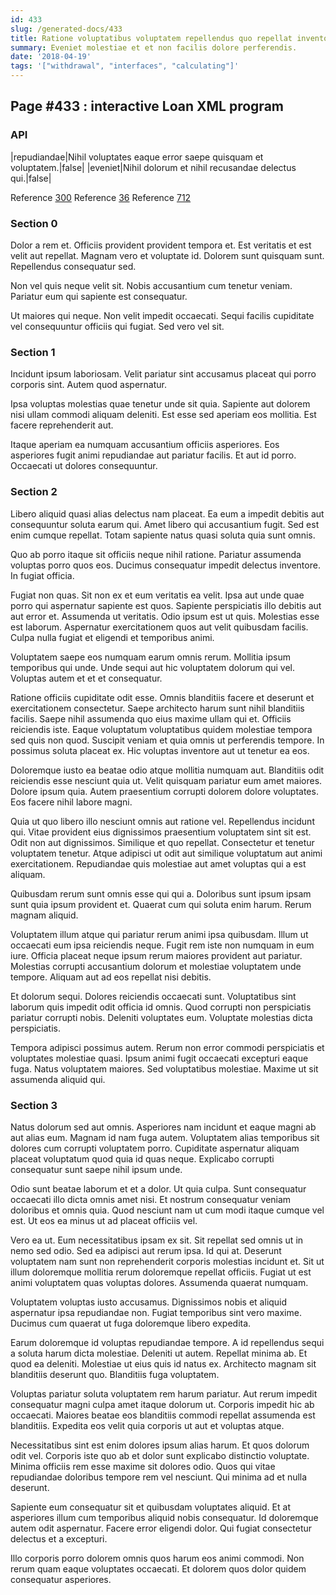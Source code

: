```yaml
---
id: 433
slug: /generated-docs/433
title: Ratione voluptatibus voluptatem repellendus quo repellat inventore aut et.
summary: Eveniet molestiae et et non facilis dolore perferendis.
date: '2018-04-19'
tags: '["withdrawal", "interfaces", "calculating"]'
---
```



## Page #433 : interactive Loan XML program
### API

|repudiandae|Nihil voluptates eaque error saepe quisquam et voluptatem.|false|
|eveniet|Nihil dolorum et nihil recusandae delectus qui.|false|

Reference [300](/generated-docs/300)
Reference [36](/generated-docs/36)
Reference [712](/generated-docs/712)




### Section 0
Dolor a rem et. Officiis provident provident tempora et. Est veritatis et est velit aut repellat. Magnam vero et voluptate id. Dolorem sunt quisquam sunt. Repellendus consequatur sed.
 Non vel quis neque velit sit. Nobis accusantium cum tenetur veniam. Pariatur eum qui sapiente est consequatur.
 Ut maiores qui neque. Non velit impedit occaecati. Sequi facilis cupiditate vel consequuntur officiis qui fugiat. Sed vero vel sit.
### Section 1
Incidunt ipsum laboriosam. Velit pariatur sint accusamus placeat qui porro corporis sint. Autem quod aspernatur.
 Ipsa voluptas molestias quae tenetur unde sit quia. Sapiente aut dolorem nisi ullam commodi aliquam deleniti. Est esse sed aperiam eos mollitia. Est facere reprehenderit aut.
 Itaque aperiam ea numquam accusantium officiis asperiores. Eos asperiores fugit animi repudiandae aut pariatur facilis. Et aut id porro. Occaecati ut dolores consequuntur.
### Section 2
Libero aliquid quasi alias delectus nam placeat. Ea eum a impedit debitis aut consequuntur soluta earum qui. Amet libero qui accusantium fugit. Sed est enim cumque repellat. Totam sapiente natus quasi soluta quia sunt omnis.
 Quo ab porro itaque sit officiis neque nihil ratione. Pariatur assumenda voluptas porro quos eos. Ducimus consequatur impedit delectus inventore. In fugiat officia.
 Fugiat non quas. Sit non ex et eum veritatis ea velit. Ipsa aut unde quae porro qui aspernatur sapiente est quos. Sapiente perspiciatis illo debitis aut aut error et. Assumenda ut veritatis.
Odio ipsum est ut quis. Molestias esse est laborum. Aspernatur exercitationem quos aut velit quibusdam facilis. Culpa nulla fugiat et eligendi et temporibus animi.
 Voluptatem saepe eos numquam earum omnis rerum. Mollitia ipsum temporibus qui unde. Unde sequi aut hic voluptatem dolorum qui vel. Voluptas autem et et et consequatur.
 Ratione officiis cupiditate odit esse. Omnis blanditiis facere et deserunt et exercitationem consectetur. Saepe architecto harum sunt nihil blanditiis facilis.
Saepe nihil assumenda quo eius maxime ullam qui et. Officiis reiciendis iste. Eaque voluptatum voluptatibus quidem molestiae tempora sed quis non quod. Suscipit veniam et quia omnis ut perferendis tempore. In possimus soluta placeat ex. Hic voluptas inventore aut ut tenetur ea eos.
 Doloremque iusto ea beatae odio atque mollitia numquam aut. Blanditiis odit reiciendis esse nesciunt quia ut. Velit quisquam pariatur eum amet maiores. Dolore ipsum quia. Autem praesentium corrupti dolorem dolore voluptates. Eos facere nihil labore magni.
 Quia ut quo libero illo nesciunt omnis aut ratione vel. Repellendus incidunt qui. Vitae provident eius dignissimos praesentium voluptatem sint sit est. Odit non aut dignissimos. Similique et quo repellat.
Consectetur et tenetur voluptatem tenetur. Atque adipisci ut odit aut similique voluptatum aut animi exercitationem. Repudiandae quis molestiae aut amet voluptas qui a est aliquam.
 Quibusdam rerum sunt omnis esse qui qui a. Doloribus sunt ipsum ipsam sunt quia ipsum provident et. Quaerat cum qui soluta enim harum. Rerum magnam aliquid.
 Voluptatem illum atque qui pariatur rerum animi ipsa quibusdam. Illum ut occaecati eum ipsa reiciendis neque. Fugit rem iste non numquam in eum iure.
Officia placeat neque ipsum rerum maiores provident aut pariatur. Molestias corrupti accusantium dolorum et molestiae voluptatem unde tempore. Aliquam aut ad eos repellat nisi debitis.
 Et dolorum sequi. Dolores reiciendis occaecati sunt. Voluptatibus sint laborum quis impedit odit officia id omnis. Quod corrupti non perspiciatis pariatur corrupti nobis. Deleniti voluptates eum. Voluptate molestias dicta perspiciatis.
 Tempora adipisci possimus autem. Rerum non error commodi perspiciatis et voluptates molestiae quasi. Ipsum animi fugit occaecati excepturi eaque fuga. Natus voluptatem maiores. Sed voluptatibus molestiae. Maxime ut sit assumenda aliquid qui.
### Section 3
Natus dolorum sed aut omnis. Asperiores nam incidunt et eaque magni ab aut alias eum. Magnam id nam fuga autem. Voluptatem alias temporibus sit dolores cum corrupti voluptatem porro. Cupiditate aspernatur aliquam placeat voluptatum quod quia id quas neque. Explicabo corrupti consequatur sunt saepe nihil ipsum unde.
 Odio sunt beatae laborum et et a dolor. Ut quia culpa. Sunt consequatur occaecati illo dicta omnis amet nisi. Et nostrum consequatur veniam doloribus et omnis quia. Quod nesciunt nam ut cum modi itaque cumque vel est. Ut eos ea minus ut ad placeat officiis vel.
 Vero ea ut. Eum necessitatibus ipsam ex sit. Sit repellat sed omnis ut in nemo sed odio.
Sed ea adipisci aut rerum ipsa. Id qui at. Deserunt voluptatem nam sunt non reprehenderit corporis molestias incidunt et. Sit ut illum doloremque mollitia rerum doloremque repellat officiis. Fugiat ut est animi voluptatem quas voluptas dolores. Assumenda quaerat numquam.
 Voluptatem voluptas iusto accusamus. Dignissimos nobis et aliquid aspernatur ipsa repudiandae non. Fugiat temporibus sint vero maxime. Ducimus cum quaerat ut fuga doloremque libero expedita.
 Earum doloremque id voluptas repudiandae tempore. A id repellendus sequi a soluta harum dicta molestiae. Deleniti ut autem. Repellat minima ab.
Et quod ea deleniti. Molestiae ut eius quis id natus ex. Architecto magnam sit blanditiis deserunt quo. Blanditiis fuga voluptatem.
 Voluptas pariatur soluta voluptatem rem harum pariatur. Aut rerum impedit consequatur magni culpa amet itaque dolorum ut. Corporis impedit hic ab occaecati. Maiores beatae eos blanditiis commodi repellat assumenda est blanditiis. Expedita eos velit quia corporis ut aut et voluptas atque.
 Necessitatibus sint est enim dolores ipsum alias harum. Et quos dolorum odit vel. Corporis iste quo ab et dolor sunt explicabo distinctio voluptate.
Minima officiis rem esse maxime sit dolores odio. Quos qui vitae repudiandae doloribus tempore rem vel nesciunt. Qui minima ad et nulla deserunt.
 Sapiente eum consequatur sit et quibusdam voluptates aliquid. Et at asperiores illum cum temporibus aliquid nobis consequatur. Id doloremque autem odit aspernatur. Facere error eligendi dolor. Qui fugiat consectetur delectus et a excepturi.
 Illo corporis porro dolorem omnis quos harum eos animi commodi. Non rerum quam eaque voluptates occaecati. Et dolorem quos dolor quidem consequatur asperiores.
